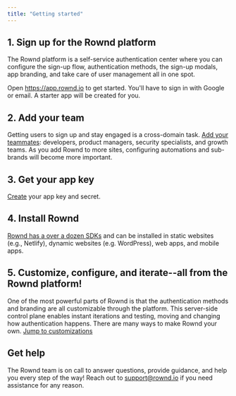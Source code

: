 ```yaml
---
title: "Getting started"
---
```


## 1. Sign up for the Rownd platform
The Rownd platform is a self-service authentication center where you can configure the sign-up flow, authentication methods, the sign-up modals, app branding, and take care of user management all in one spot.

Open https://app.rownd.io to get started.  You'll have to sign in with Google or email. A starter app will be created for you.

## 2. Add your team
Getting users to sign up and stay engaged is a cross-domain task. [Add your teammates](/administration/teams): developers, product managers, security specialists, and growth teams. As you add Rownd to more sites, configuring automations and sub-brands will become more important. 

## 3. Get your app key
[Create](/configuration/app-credentials) your app key and secret. 

## 4. Install Rownd
[Rownd has a over a dozen SDKs](/sdk-reference/overview) and can be installed in static websites (e.g., Netlify), dynamic websites (e.g. WordPress), web apps, and mobile apps. 

## 5. Customize, configure, and iterate--all from the Rownd platform!
One of the most powerful parts of Rownd is that the authentication methods and branding are all customizable through the platform. This server-side control plane enables instant iterations and testing, moving and changing how authentication happens. There are many ways to make Rownd your own. [Jump to customizations](/configuration/overview)

## Get help
The Rownd team is on call to answer questions, provide guidance, and help you every step of the way! Reach out to support@rownd.io if you need assistance for any reason.
